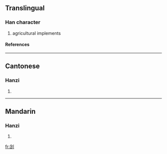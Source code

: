 ==Translingual==
===Han character===
{{Han char|rn=18|rad=刀|as=07|sn=9|four=|canj=人口中弓 (ORLN)}}
# agricultural implements
====References====
{{Han ref|kx=0140.200|hdz=10342.110|uh=34E7|ud=13543}}

----
==Cantonese==
===Hanzi===
{{yue-hanzi|jyut=|y=deui1, haang1 jim1 jim2}}
# {{defn|Cantonese}}

----
==Mandarin==
===Hanzi===
{{cmn-hanzi|pin=[[yǎn]] (yan3)|wg=yen<sup>3</sup>}}
# {{defn|Mandarin}}

[[fr:㓧]]